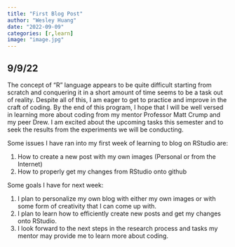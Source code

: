 ```yaml
---
title: "First Blog Post"
author: "Wesley Huang"
date: "2022-09-09"
categories: [r,learn]
image: "image.jpg"
---
```


## 9/9/22

The concept of "R" language appears to be quite difficult starting from scratch and conquering it in a short amount of time seems to be a task out of reality. Despite all of this, I am eager to get to practice and improve in the craft of coding. By the end of this program, I hope that I will be well versed in learning more about coding from my mentor Professor Matt Crump and my peer Drew. I am excited about the upcoming tasks this semester and to seek the results from the experiments we will be conducting.

Some issues I have ran into my first week of learning to blog on RStudio are:

1.  How to create a new post with my own images (Personal or from the Internet)
2.  How to properly get my changes from RStudio onto github

Some goals I have for next week:

1.  I plan to personalize my own blog with either my own images or with some form of creativity that I can come up with.
2.  I plan to learn how to efficiently create new posts and get my changes onto RStudio.
3.  I look forward to the next steps in the research process and tasks my mentor may provide me to learn more about coding.

